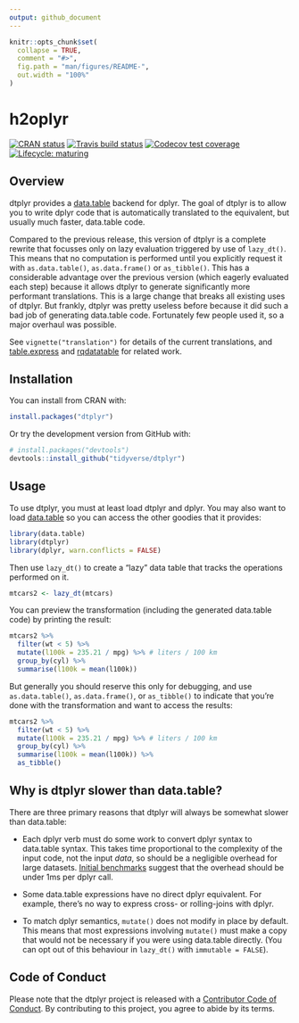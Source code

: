 ```yaml
---
output: github_document
---
```


<!-- README.md is generated from README.Rmd. Please edit that file -->

```r
knitr::opts_chunk$set(
  collapse = TRUE,
  comment = "#>",
  fig.path = "man/figures/README-",
  out.width = "100%"
)
```

# h2oplyr

<!-- badges: start -->
[![CRAN status](https://www.r-pkg.org/badges/version/dtplyr)](https://cran.r-project.org/package=dtplyr)
[![Travis build status](https://travis-ci.org/tidyverse/dtplyr.svg?branch=master)](https://travis-ci.org/tidyverse/dtplyr)
[![Codecov test coverage](https://codecov.io/gh/tidyverse/dtplyr/branch/master/graph/badge.svg)](https://codecov.io/gh/tidyverse/dtplyr?branch=master)
[![Lifecycle: maturing](https://img.shields.io/badge/lifecycle-maturing-blue.svg)](https://www.tidyverse.org/lifecycle/#maturing)
<!-- badges: end -->

## Overview

dtplyr provides a [data.table](http://r-datatable.com/) backend for dplyr. The goal of dtplyr is to allow you to write dplyr code that is automatically translated to the equivalent, but usually much faster, data.table code.

Compared to the previous release, this version of dtplyr is a complete rewrite that focusses only on lazy evaluation triggered by use of `lazy_dt()`. This means that no computation is performed until you explicitly request it with `as.data.table()`, `as.data.frame()` or `as_tibble()`. This has a considerable advantage over the previous version (which eagerly evaluated each step) because it allows dtplyr to generate significantly more performant translations. This is a large change that breaks all existing uses of dtplyr. But frankly, dtplyr was pretty useless before because it did such a bad job of generating data.table code. Fortunately few people used it, so a major overhaul was possible.

See `vignette("translation")` for details of the current translations, and  [table.express](https://github.com/asardaes/table.express) and [rqdatatable](https://github.com/WinVector/rqdatatable/) for related work.

## Installation

You can install from CRAN with:

```R
install.packages("dtplyr")
```

Or try the development version from GitHub with:

```R
# install.packages("devtools")
devtools::install_github("tidyverse/dtplyr")
```

## Usage

To use dtplyr, you must at least load dtplyr and dplyr. You may also want to load [data.table](http://r-datatable.com/) so you can access the other goodies that it provides:

```r
library(data.table)
library(dtplyr)
library(dplyr, warn.conflicts = FALSE)
```

Then use `lazy_dt()` to create a "lazy" data table that tracks the operations performed on it. 

```r
mtcars2 <- lazy_dt(mtcars)
```

You can preview the transformation (including the generated data.table code) by printing the result:

```r
mtcars2 %>% 
  filter(wt < 5) %>% 
  mutate(l100k = 235.21 / mpg) %>% # liters / 100 km
  group_by(cyl) %>% 
  summarise(l100k = mean(l100k))
```

But generally you should reserve this only for debugging, and use `as.data.table()`, `as.data.frame()`, or `as_tibble()` to indicate that you're done with the transformation and want to access the results:

```r
mtcars2 %>% 
  filter(wt < 5) %>% 
  mutate(l100k = 235.21 / mpg) %>% # liters / 100 km
  group_by(cyl) %>% 
  summarise(l100k = mean(l100k)) %>% 
  as_tibble()
```

## Why is dtplyr slower than data.table?

There are three primary reasons that dtplyr will always be somewhat slower than data.table:

* Each dplyr verb must do some work to convert dplyr syntax to data.table 
  syntax. This takes time proportional to the complexity of the input code, 
  not the input _data_, so should be a negligible overhead for large datasets.
  [Initial benchmarks][benchmark] suggest that the overhead should be under 
  1ms per dplyr call.

* Some data.table expressions have no direct dplyr equivalent. For example,
  there's no way to express cross- or rolling-joins with dplyr.

* To match dplyr semantics, `mutate()` does not modify in place by default. 
  This means that most expressions involving `mutate()` must make a copy
  that would not be necessary if you were using data.table directly.
  (You can opt out of this behaviour in `lazy_dt()` with `immutable = FALSE`).

[benchmark]: https://dtplyr.tidyverse.org/articles/translation.html#performance

## Code of Conduct

Please note that the dtplyr project is released with a [Contributor Code of Conduct](https://dtplyr.tidyverse.org/CODE_OF_CONDUCT.html). By contributing to this project, you agree to abide by its terms.
